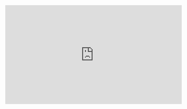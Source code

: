 

<iframe
  width="560"
  height="315"
  src="https://www.youtube.com/embed/NmPNsK30IXA?si=0r6pS3sAnDkbhtj3"
  title="YouTube video player"
  frameborder="0"
  allow="accelerometer; autoplay; clipboard-write; encrypted-media; gyroscope; picture-in-picture; web-share"
  referrerpolicy="strict-origin-when-cross-origin"
  allowfullscreen
></iframe>
